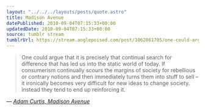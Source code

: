 ```yaml
---
layout: "../../../layouts/posts/quote.astro"
title: Madison Avenue
datePublished: 2010-09-04T07:15:33+00:00
updatedDate: 2010-09-04T07:15:33+00:00
source: tumblr stream
tumblrUrl: https://stream.anglepoised.com/post/1062861705/one-could-argue-that-it-is-precisely-that
---
```


> One could argue that it is precisely that continual search for difference that has led us into the static world of today. If consumerism continually scours the margins of society for rebellious or contrary notions and then immediately turns them into stuff to sell &#8211; it ironically becomes very difficult for new ideas to change society. Instead they tend to end up reinforcing it.

— <cite>[Adam Curtis, _Madison Avenue_](https://www.bbc.co.uk/blogs/adamcurtis/2010/08/madison_avenue.html)</cite>
